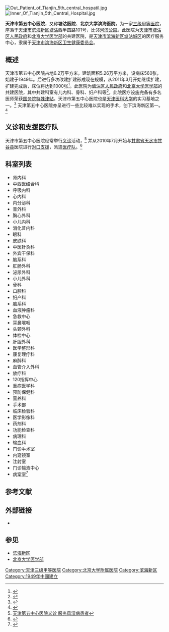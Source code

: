 {{医院
|名称=天津市第五中心医院
|代表图像=Tianjin 5th Central Hospatil.jpg
|图像标题=远眺天津市第五中心医院
|位置=[[天津市|天津市]][[滨海新区|滨海新区]][[塘沽|塘沽]]西半圆路101号
|成立=1949
|床位=560张
|隶属=[[滨海新区卫生健康委员会|滨海新区卫生健康委员会]]
|网站=
}}
[[File:Out_Patient_of_Tianjin_5th_central_hospatil.jpg|thumb]]
[[File:Inner_Of_Tianjin_5th_Central_Hospital.jpg|thumb]]

'''天津市第五中心医院'''，又称'''塘沽医院'''、'''北京大学滨海医院'''，为一家[[三级甲等医院|三级甲等医院]]，座落于[[天津市|天津市]][[滨海新区|滨海新区]][[塘沽|塘沽]]西半圆路101号，比邻[[河滨公园|河滨公园]]。此医院为[[天津市塘沽区人民政府|天津市塘沽区人民政府]]和[[北京大学医学部|北京大学医学部]]的共建医院，是[[天津市|天津市]][[滨海新区|滨海新区]][[塘沽城区|塘沽城区]]的医疗服务中心，隶属于[[天津市滨海新区卫生健康委员会|天津市滨海新区卫生健康委员会]]。

==概述==
天津市第五中心医院占地6.2万平方米，建筑面积5.26万平方米，设病床560张，始建于1949年。后进行多次改建扩建形成现在规模，从2011年3月开始继续扩建，扩建完成后，床位将达到1000张<ref>{{Cite web |url=http://www.chaej.com/2011/0329/6899.html |title=天津市第五中心医院改扩建工程收尾 |access-date=2011-06-27 |archive-date=2011-06-05 |archive-url=https://web.archive.org/web/20110605224934/http://www.chaej.com/2011/0329/6899.html |dead-url=yes }}</ref>。此医院为[[塘沽区人民政府|塘沽区人民政府]]和[[北京大学|北京大学]][[北京大学医学部|医学部]]的共建医院，其中共建科室有儿内科、骨科、妇产科等<ref>{{Cite web |url=http://www.tjwzx.cn/company.asp |title=天津市第五中心医院概况 |access-date=2011-06-27 |archive-date=2011-08-09 |archive-url=https://web.archive.org/web/20110809072151/http://www.tjwzx.cn/company.asp |dead-url=yes }}</ref>，此院医疗设施完备有多名医师荣获[[国务院特殊津贴|国务院特殊津贴]]。天津市第五中心医院也是[[天津医科大学|天津医科大学]]的实习基地之一。<ref>{{Cite web |url=http://www.healthlonglife.com/hospital-tianjinshidiwuzhongxinyiyuan.html |title=天津市第五中心医院 |access-date=2011-06-27 |archive-url=https://web.archive.org/web/20120522063851/http://www.healthlonglife.com/hospital-tianjinshidiwuzhongxinyiyuan.html |archive-date=2012-05-22 |dead-url=yes }}</ref> 天津第五中心医院亦呈进行一些比较难以实现的手术，创下滨海新区第一。<ref>{{Cite web |url=http://news.enorth.com.cn/system/2011/03/20/006205790.shtml |title=天津第五中心医院创新肿瘤手术 成功实施首例内镜下经皮胃造瘘术 |accessdate=2011-06-27 |archive-date=2016-03-04 |archive-url=https://web.archive.org/web/20160304124532/http://news.enorth.com.cn/system/2011/03/20/006205790.shtml |dead-url=no }}</ref>

==义诊和支援医疗队==
天津市第五中心医院经常举行[[义诊|义诊]]活动，<ref>[http://www.chinadaily.com.cn/dfpd/tianjin/2011-05-08/content_2542681.html 天津第五中心医院义诊 服务风湿病患者]{{dead link|date=2017年12月 |bot=InternetArchiveBot |fix-attempted=yes }}</ref> 并从2010年7月开始与[[甘肃省|甘肃省]][[天水市|天水市]][[甘谷县|甘谷县]]医院进行[[对口支援|对口支援]]，派遣[[医疗队|医疗队]]。<ref>{{Cite web |url=http://heb.hebei.com.cn/system/2011/03/10/010975930.shtml |title=天津市第五中心医院支援甘肃医疗队今日启程 |accessdate=2011-06-27 |archive-date=2012-07-08 |archive-url=https://archive.is/20120708131507/http://heb.hebei.com.cn/system/2011/03/10/010975930.shtml |dead-url=no }}</ref>

==科室列表==
*肾内科
*中西医结合科
*呼吸内科
*心内科
*内分泌科
*普外科
*胸心外科
*小儿内科
*消化普内科
*眼科
*皮肤科
*中医针灸科
*外宾干保科
*脑系科
*肛肠外科
*泌尿外科
*小儿外科
*骨科
*口腔科
*妇产科
*脑系科
*血液肿瘤科
*急救中心
*耳鼻喉咽
*头颈外科
*体检中心
*肝胆外科
*医学整形科
*康复理疗科
*麻醉科
*血管介入外科
*放疗科
*120指挥中心
*重症医学科
*预防保健科
*营养科
*手术部
*临床检验科
*医学影像科
*药剂科
*功能检查科
*病理科
*输血科
*门诊手术室
*内窥镜室
*注射室
*门诊输液中心
*病案室<ref>{{Cite web |url=http://www.tjwzx.cn/kssz.asp |title=科室介绍 |access-date=2011-06-27 |archive-date=2011-06-15 |archive-url=https://web.archive.org/web/20110615155817/http://www.tjwzx.cn/kssz.asp |dead-url=yes }}</ref>

==参考文献==
{{Reflist}}

==外部链接==
*{{official|2=塘沽医院官网}}

==参见==
*[[滨海新区|滨海新区]]
*[[北京大学医学部|北京大学医学部]]
{{天津市三级甲等医院}}
{{北京大学}}
[[Category:天津三级甲等医院|Category:天津三级甲等医院]]
[[Category:北京大学附属医院|Category:北京大学附属医院]]
[[Category:滨海新区|Category:滨海新区]]
[[Category:1949年中國建立|Category:1949年中國建立]]